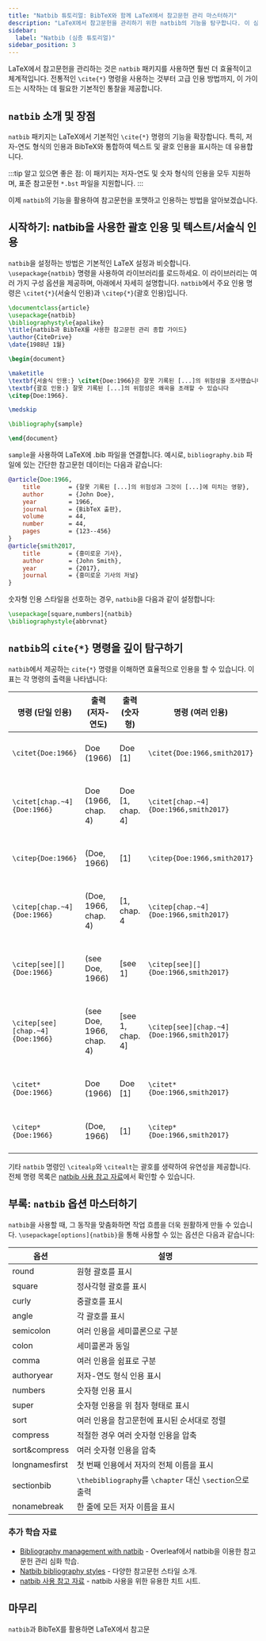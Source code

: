 ```yaml
---
title: "Natbib 튜토리얼: BibTeX와 함께 LaTeX에서 참고문헌 관리 마스터하기"
description: "LaTeX에서 참고문헌을 관리하기 위한 natbib의 기능을 탐구합니다. 이 심층 튜토리얼은 natbib의 기본적인 사용법부터 BibTeX와의 통합까지 다룹니다."
sidebar:
  label: "Natbib (심층 튜토리얼)"
sidebar_position: 3
---
```



LaTeX에서 참고문헌을 관리하는 것은 `natbib` 패키지를 사용하면 훨씬 더 효율적이고 체계적입니다. 전통적인 `\cite{*}` 명령을 사용하는 것부터 고급 인용 방법까지, 이 가이드는 시작하는 데 필요한 기본적인 통찰을 제공합니다.

<CiteDrive />

## `natbib` 소개 및 장점

`natbib` 패키지는 LaTeX에서 기본적인 `\cite{*}` 명령의 기능을 확장합니다. 특히, 저자-연도 형식의 인용과 BibTeX와 통합하여 텍스트 및 괄호 인용을 표시하는 데 유용합니다.

:::tip
알고 있으면 좋은 점: 이 패키지는 저자-연도 및 숫자 형식의 인용을 모두 지원하며, 표준 참고문헌 `*.bst` 파일을 지원합니다.
:::

이제 `natbib`의 기능을 활용하여 참고문헌을 포맷하고 인용하는 방법을 알아보겠습니다.

## 시작하기: natbib을 사용한 괄호 인용 및 텍스트/서술식 인용

`natbib`을 설정하는 방법은 기본적인 LaTeX 설정과 비슷합니다. `\usepackage{natbib}` 명령을 사용하여 라이브러리를 로드하세요. 이 라이브러리는 여러 가지 구성 옵션을 제공하며, 아래에서 자세히 설명합니다. `natbib`에서 주요 인용 명령은 `\citet{*}`(서술식 인용)과 `\citep{*}`(괄호 인용)입니다.

```latex
\documentclass{article}
\usepackage{natbib}
\bibliographystyle{apalike}
\title{natbib과 BibTeX를 사용한 참고문헌 관리 종합 가이드}
\author{CiteDrive}
\date{1988년 1월}

\begin{document}

\maketitle
\textbf{서술식 인용:} \citet{Doe:1966}은 잘못 기록된 [...]의 위험성을 조사했습니다. \\
\textbf{괄호 인용:} 잘못 기록된 [...]의 위험성은 왜곡을 초래할 수 있습니다
\citep{Doe:1966}.

\medskip

\bibliography{sample}

\end{document}
```

`sample`을 사용하여 LaTeX에 .bib 파일을 연결합니다. 예시로, `bibliography.bib` 파일에 있는 간단한 참고문헌 데이터는 다음과 같습니다:

```bibtex
@article{Doe:1966,
	title        = {잘못 기록된 [...]의 위험성과 그것이 [...]에 미치는 영향},
	author       = {John Doe},
	year         = 1966,
	journal      = {BibTeX 출판},
	volume       = 44,
	number       = 44,
	pages        = {123--456}
}
@article{smith2017,
	title        = {흥미로운 기사},
	author       = {John Smith},
	year         = {2017},
	journal      = {흥미로운 기사의 저널}
}
```

숫자형 인용 스타일을 선호하는 경우, `natbib`을 다음과 같이 설정합니다:

```latex
\usepackage[square,numbers]{natbib}
\bibliographystyle{abbrvnat}
```

## `natbib`의 `cite{*}` 명령을 깊이 탐구하기

`natbib`에서 제공하는 `cite{*}` 명령을 이해하면 효율적으로 인용을 할 수 있습니다. 이 표는 각 명령의 출력을 나타냅니다:

| 명령 (단일 인용) | 출력 (저자-연도) | 출력 (숫자형) | 명령 (여러 인용) | 출력 (저자-연도) | 출력 (숫자형) |
|------------------|------------------|---------------|------------------|------------------|---------------|
|`\citet{Doe:1966}`|Doe (1966) |Doe [1]|`\citet{Doe:1966,smith2017}`|Doe (1966); Smith (2017)|Doe [1], Smith [2]|
|`\citet[chap.~4]{Doe:1966}`|Doe (1966, chap. 4)|Doe [1, chap. 4]|`\citet[chap.~4]{Doe:1966,smith2017}`|Doe (1966); Smith (2017, chap. 4)|Doe [1], Smith [2, chap. 4]|
|`\citep{Doe:1966}`|(Doe, 1966)|[1]|`\citep{Doe:1966,smith2017}`|(Doe, 1966; Smith, 2017)|[1, 2]|
|`\citep[chap.~4]{Doe:1966}`|(Doe, 1966, chap. 4)|[1, chap. 4|`\citep[chap.~4]{Doe:1966,smith2017}`|(Doe, 1966; Smith, 2017, chap. 4)|1, 2, chap. 4]|
|`\citep[see][]{Doe:1966}`|(see Doe, 1966)|[see 1]|`\citep[see][]{Doe:1966,smith2017}`|(see Doe, 1966; Smith, 2017)|[see 1, 2]|
|`\citep[see][chap.~4]{Doe:1966}`|(see Doe, 1966, chap. 4)|[see 1, chap. 4]|`\citep[see][chap.~4]{Doe:1966,smith2017}`|(see Doe, 1966; Smith, 2017, chap. 4)|[see 1, 2, chap. 4]|
|`\citet*{Doe:1966}`|Doe (1966)|Doe [1]|`\citet*{Doe:1966,smith2017}`|Doe (1966); Smith (2017)|Doe [1], Smith [2]|
|`\citep*{Doe:1966}`|(Doe, 1966)|[1]|`\citep*{Doe:1966,smith2017}`|(Doe, 1966; Smith, 2017)|[1, 2]|

기타 `natbib` 명령인 `\citealp`와 `\citealt`는 괄호를 생략하여 유연성을 제공합니다. 전체 명령 목록은 [natbib 사용 참고 자료](https://gking.harvard.edu/files/natnotes2.pdf)에서 확인할 수 있습니다.

## 부록: `natbib` 옵션 마스터하기

`natbib`을 사용할 때, 그 동작을 맞춤화하면 작업 흐름을 더욱 원활하게 만들 수 있습니다. `\usepackage[options]{natbib}`을 통해 사용할 수 있는 옵션은 다음과 같습니다:

| 옵션 | 설명 |
|---------------------|--------|
|round|원형 괄호를 표시|
|square|정사각형 괄호를 표시|
|curly|중괄호를 표시|
|angle|각 괄호를 표시|
|semicolon|여러 인용을 세미콜론으로 구분|
|colon|세미콜론과 동일|
|comma|여러 인용을 쉼표로 구분|
|authoryear|저자-연도 형식 인용 표시|
|numbers|숫자형 인용 표시|
|super|숫자형 인용을 위 첨자 형태로 표시|
|sort|여러 인용을 참고문헌에 표시된 순서대로 정렬|
|compress|적절한 경우 여러 숫자형 인용을 압축|
|sort&compress|여러 숫자형 인용을 압축|
|longnamesfirst|첫 번째 인용에서 저자의 전체 이름을 표시|
|sectionbib|`\thebibliography`를 `\chapter` 대신 `\section`으로 출력|
|nonamebreak|한 줄에 모든 저자 이름을 표시|

### 추가 학습 자료

- [Bibliography management with natbib](https://www.overleaf.com/learn/latex/Bibliography_management_with_natbib) - Overleaf에서 natbib을 이용한 참고문헌 관리 심화 학습.
- [Natbib bibliography styles](https://www.overleaf.com/learn/latex/Natbib_bibliography_styles) - 다양한 참고문헌 스타일 소개.
- [natbib 사용 참고 자료](https://gking.harvard.edu/files/natnotes2.pdf) - natbib 사용을 위한 유용한 치트 시트.

## 마무리

`natbib`과 BibTeX를 활용하면 LaTeX에서 참고문